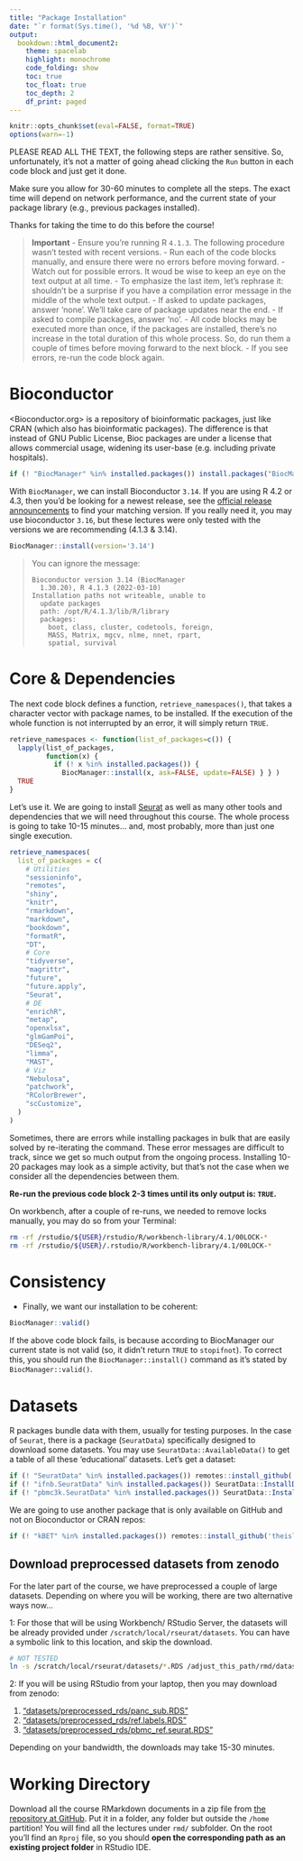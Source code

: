 ```yaml
---
title: "Package Installation"
date: "`r format(Sys.time(), '%d %B, %Y')`"
output:
  bookdown::html_document2:
    theme: spacelab
    highlight: monochrome
    code_folding: show
    toc: true
    toc_float: true
    toc_depth: 2
    df_print: paged
---
```


```r
knitr::opts_chunk$set(eval=FALSE, format=TRUE)
options(warn=-1)
```

PLEASE READ ALL THE TEXT, the following steps are rather sensitive. So, unfortunately, it's not a matter of going ahead clicking the `Run` button in each code block and just get it done.

Make sure you allow for 30-60 minutes to complete all the steps. The exact time will depend on network performance, and the current state of your package library (e.g., previous packages installed).

Thanks for taking the time to do this before the course!

> **Important**
> - Ensure you're running R `4.1.3`. The following procedure wasn't tested with recent versions.
> - Run each of the code blocks manually, and ensure there were no errors before moving forward.
> - Watch out for possible errors. It woud be wise to keep an eye on the text output at all time.
> - To emphasize the last item, let's rephrase it: shouldn't be a surprise if you have a compilation error message in the middle of the whole text output.
> - If asked to update packages, answer 'none'. We'll take care of package updates near the end.
> - If asked to compile packages, answer 'no'.
> - All code blocks may be executed more than once, if the packages are installed, there's no increase in the total duration of this whole process. So, do run them a couple of times before moving forward to the next block.
> - If you see errors, re-run the code block again.

# Bioconductor

<Bioconductor.org> is a repository of bioinformatic packages, just like CRAN (which also has bioinformatic packages). The difference is that instead of GNU Public License, Bioc packages are under a license that allows commercial usage, widening its user-base (e.g. including private hospitals).

```r
if (! "BiocManager" %in% installed.packages()) install.packages("BiocManager")
```

With `BiocManager`, we can install Bioconductor `3.14`. If you are using R 4.2 or 4.3, then you'd be looking for a newest release, see the [official release announcements](https://bioconductor.org/about/release-announcements/) to find your matching version. If you really need it, you may use bioconductor `3.16`, but these lectures were only tested with the versions we are recommending (4.1.3 & 3.14).

```r
BiocManager::install(version='3.14')
```

> You can ignore the message:
> 
> ```
> Bioconductor version 3.14 (BiocManager
>   1.30.20), R 4.1.3 (2022-03-10)
> Installation paths not writeable, unable to
>   update packages
>   path: /opt/R/4.1.3/lib/R/library
>   packages:
>     boot, class, cluster, codetools, foreign,
>     MASS, Matrix, mgcv, nlme, nnet, rpart,
>     spatial, survival
> ```

# Core & Dependencies

The next code block defines a function, `retrieve_namespaces()`, that takes a character vector with package names, to be installed. If the execution of the whole function is not interrupted by an error, it will simply return `TRUE`.

```r
retrieve_namespaces <- function(list_of_packages=c()) {
  lapply(list_of_packages,
         function(x) {
           if (! x %in% installed.packages()) {
             BiocManager::install(x, ask=FALSE, update=FALSE) } } )
  TRUE
}
```

Let's use it. We are going to install [Seurat](https://satijalab.org/seurat/) as well as many other tools and dependencies that we will need throughout this course. The whole process is going to take 10-15 minutes... and, most probably, more than just one single execution.

```r
retrieve_namespaces(
  list_of_packages = c(
    # Utilities
    "sessioninfo",
    "remotes",
    "shiny",
    "knitr",
    "rmarkdown",
    "markdown",
    "bookdown",
    "formatR",
    "DT",
    # Core
    "tidyverse",
    "magrittr",
    "future",
    "future.apply",
    "Seurat",
    # DE
    "enrichR",
    "metap",
    "openxlsx",
    "glmGamPoi",
    "DESeq2",
    "limma",
    "MAST",
    # Viz
    "Nebulosa",
    "patchwork",
    "RColorBrewer",
    "scCustomize",
  )
)
```

Sometimes, there are errors while installing packages in bulk that are easily solved by re-iterating the command. These error messages are difficult to track, since we get so much output from the ongoing process. Installing 10-20 packages may look as a simple activity, but that's not the case when we consider all the dependencies between them.

**Re-run the previous code block 2-3 times until its only output is: `TRUE`.**

On workbench, after a couple of re-runs, we needed to remove locks manually, you may do so from your Terminal:

```bash
rm -rf /rstudio/${USER}/rstudio/R/workbench-library/4.1/00LOCK-*
rm -rf /rstudio/${USER}/.rstudio/R/workbench-library/4.1/00LOCK-*
```


# Consistency

- Finally, we want our installation to be coherent:

```r
BiocManager::valid()
```

If the above code block fails, is because according to BiocManager our current state is not valid (so, it didn't return `TRUE` to `stopifnot`). To correct this, you should run the `BiocManager::install()` command as it's stated by `BiocManager::valid()`.

# Datasets

R packages bundle data with them, usually for testing purposes. In the case of `Seurat`, there is a package (`SeuratData`) specifically designed to download some datasets. You may use `SeuratData::AvailableData()` to get a table of all these 'educational' datasets. Let's get a dataset:

```r
if (! "SeuratData" %in% installed.packages()) remotes::install_github('satijalab/seurat-data')
if (! "ifnb.SeuratData" %in% installed.packages()) SeuratData::InstallData("ifnb")
if (! "pbmc3k.SeuratData" %in% installed.packages()) SeuratData::InstallData("pbmc3k")
```

We are going to use another package that is only available on GitHub and not on Bioconductor or CRAN repos:

```r
if (! "kBET" %in% installed.packages()) remotes::install_github('theislab/kBET')
```


## Download preprocessed datasets from zenodo

For the later part of the course, we have preprocessed a couple of large datasets. Depending on where you will be working, there are two alternative ways now...

1: For those that will be using Workbench/ RStudio Server, the datasets will be already provided under `/scratch/local/rseurat/datasets`. You can have a symbolic link to this location, and skip the download.

```bash
# NOT TESTED
ln -s /scratch/local/rseurat/datasets/*.RDS /adjust_this_path/rmd/datasets/
```


2: If you will be using RStudio from your laptop, then you may download from zenodo:

1. ["datasets/preprocessed_rds/panc_sub.RDS"](https://zenodo.org/record/7848230/files/panc_sub.RDS?download=1)
1. ["datasets/preprocessed_rds/ref.labels.RDS"](https://zenodo.org/record/7845337/files/ref.labels.RDS?download=1)
1. ["datasets/preprocessed_rds/pbmc_ref.seurat.RDS"](https://zenodo.org/record/7845337/files/pbmc_ref.seurat.RDS?download=1)

Depending on your bandwidth, the downloads may take 15-30 minutes.

# Working Directory

Download all the course RMarkdown documents in a zip file from [the repository at GitHub](https://github.com/maxplanck-ie/Rseurat/archive/refs/heads/main.zip). Put it in a folder, any folder but outside the `/home` partition! You will find all the lectures under `rmd/` subfolder. On the root you'll find an `Rproj` file, so you should **open the corresponding path as an existing project folder** in RStudio IDE.